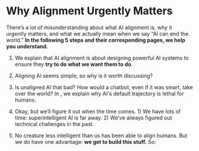 
# Why Alignment Urgently Matters

<Promise>
  There’s a lot of misunderstanding about what AI alignment is, why it urgently
  matters, and what we actually mean when we say “AI can end the world.”
  <b>
    In the following 5 steps and their corresponding pages, we help you
    understand.
  </b>
</Promise>

1. <LinkBadge
     link="why-alignment/understanding-alignment"
     text="What exactly is AI “alignment”?"
   /> We explain that AI alignment is about designing powerful AI systems to ensure
   they **try to do what we want them to do**.

2. Aligning AI seems simple, so why is it worth discussing? <LinkBadge link="why-alignment/why-alignment-is-difficult" text="Why is alignment difficult?" />

3. Is unaligned AI that bad? How would a chatbot, even if it was smart, take over the world? In <LinkBadge link="why-alignment/default-dangerous" text="Unaligned AI: default dangerous" />, we explain why AI's default trajectory is lethal for humans.

4. Okay, but we’ll figure it out when the time comes. 1) We have lots of time: superintelligent AI is far away. 2) We’ve always figured out technical challenges in the past. <LinkBadge link="why-alignment/why-this-is-urgent" text="Why is this urgent?" />

5. No creature less intelligent than us has been able to align humans. But we do have one advantage: <b>we get to build this stuff.</b> So: <LinkBadge link="why-alignment/our-opportunity" text="How we actually align AI?" />
